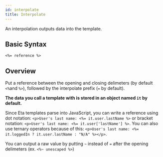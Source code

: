 ```yaml
---
id: interpolate
title: Interpolate
---
```

An interpolation outputs data into the template.

## Basic Syntax
```ejs
<%= reference %>
```

## Overview

Put a reference between the opening and closing delimeters (by default `<%`and `%>`), followed by the interpolate prefix (`=` by default).

**The data you call a template with is stored in an object named `it` by default.**

Since Eta templates parse into JavaScript, you can write a reference using dot notation: `<p>User's last name: <%= it.user.lastName %>` or bracket notation: `<p>User's last name: <%= it.user['lastName'] %>`. You can also use ternary operators because of this: `<p>User's last name: <%= it.loggedIn ? it.user.lastName : "N/A" %></p>`.


<Hint type="note">

You can output a raw value by putting `~` instead of `=` after the opening delimeters (ex. `<%~ unescaped %>`)

</Hint>

